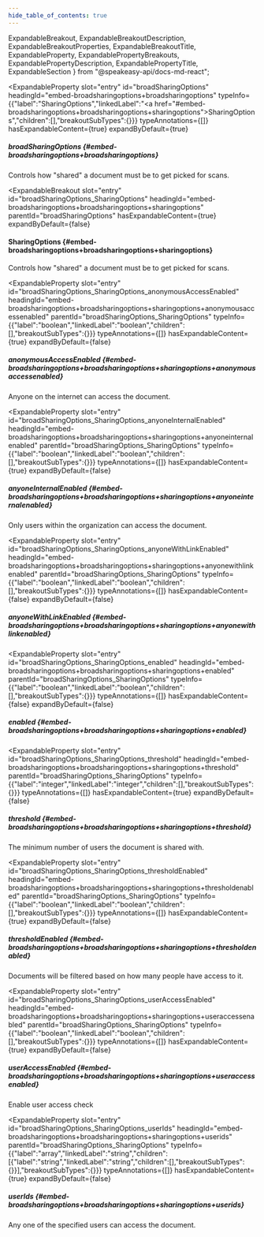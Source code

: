 ```yaml
---
hide_table_of_contents: true
---
```

  ExpandableBreakout,
  ExpandableBreakoutDescription,
  ExpandableBreakoutProperties,
  ExpandableBreakoutTitle,
  ExpandableProperty,
  ExpandablePropertyBreakouts,
  ExpandablePropertyDescription,
  ExpandablePropertyTitle,
  ExpandableSection
} from "@speakeasy-api/docs-md-react";

<ExpandableSection>

<ExpandableProperty
  slot="entry"
  id="broadSharingOptions"
  headingId="embed-broadsharingoptions+broadsharingoptions"
  typeInfo={{"label":"SharingOptions","linkedLabel":"<a href=\"#embed-broadsharingoptions+broadsharingoptions+sharingoptions\">SharingOptions</a>","children":[],"breakoutSubTypes":{}}}
  typeAnnotations={[]}
  hasExpandableContent={true}
  expandByDefault={true}
>

<ExpandablePropertyTitle slot="title">

##### broadSharingOptions \{#embed-broadsharingoptions+broadsharingoptions\}

</ExpandablePropertyTitle>

<ExpandablePropertyDescription slot="description">

Controls how "shared" a document must be to get picked for scans.

</ExpandablePropertyDescription>

<ExpandablePropertyBreakouts slot="breakouts">

<ExpandableBreakout
  slot="entry"
  id="broadSharingOptions_SharingOptions"
  headingId="embed-broadsharingoptions+broadsharingoptions+sharingoptions"
  parentId="broadSharingOptions"
  hasExpandableContent={true}
  expandByDefault={false}
>

<ExpandableBreakoutTitle slot="title">

#### SharingOptions \{#embed-broadsharingoptions+broadsharingoptions+sharingoptions\}

</ExpandableBreakoutTitle>

<ExpandableBreakoutDescription slot="description">

Controls how "shared" a document must be to get picked for scans.

</ExpandableBreakoutDescription>

<ExpandableBreakoutProperties slot="properties">

<ExpandableProperty
  slot="entry"
  id="broadSharingOptions_SharingOptions_anonymousAccessEnabled"
  headingId="embed-broadsharingoptions+broadsharingoptions+sharingoptions+anonymousaccessenabled"
  parentId="broadSharingOptions_SharingOptions"
  typeInfo={{"label":"boolean","linkedLabel":"boolean","children":[],"breakoutSubTypes":{}}}
  typeAnnotations={[]}
  hasExpandableContent={true}
  expandByDefault={false}
>

<ExpandablePropertyTitle slot="title">

##### anonymousAccessEnabled \{#embed-broadsharingoptions+broadsharingoptions+sharingoptions+anonymousaccessenabled\}

</ExpandablePropertyTitle>

<ExpandablePropertyDescription slot="description">

Anyone on the internet can access the document.

</ExpandablePropertyDescription>

</ExpandableProperty>

<ExpandableProperty
  slot="entry"
  id="broadSharingOptions_SharingOptions_anyoneInternalEnabled"
  headingId="embed-broadsharingoptions+broadsharingoptions+sharingoptions+anyoneinternalenabled"
  parentId="broadSharingOptions_SharingOptions"
  typeInfo={{"label":"boolean","linkedLabel":"boolean","children":[],"breakoutSubTypes":{}}}
  typeAnnotations={[]}
  hasExpandableContent={true}
  expandByDefault={false}
>

<ExpandablePropertyTitle slot="title">

##### anyoneInternalEnabled \{#embed-broadsharingoptions+broadsharingoptions+sharingoptions+anyoneinternalenabled\}

</ExpandablePropertyTitle>

<ExpandablePropertyDescription slot="description">

Only users within the organization can access the document.

</ExpandablePropertyDescription>

</ExpandableProperty>

<ExpandableProperty
  slot="entry"
  id="broadSharingOptions_SharingOptions_anyoneWithLinkEnabled"
  headingId="embed-broadsharingoptions+broadsharingoptions+sharingoptions+anyonewithlinkenabled"
  parentId="broadSharingOptions_SharingOptions"
  typeInfo={{"label":"boolean","linkedLabel":"boolean","children":[],"breakoutSubTypes":{}}}
  typeAnnotations={[]}
  hasExpandableContent={false}
  expandByDefault={false}
>

<ExpandablePropertyTitle slot="title">

##### anyoneWithLinkEnabled \{#embed-broadsharingoptions+broadsharingoptions+sharingoptions+anyonewithlinkenabled\}

</ExpandablePropertyTitle>

</ExpandableProperty>

<ExpandableProperty
  slot="entry"
  id="broadSharingOptions_SharingOptions_enabled"
  headingId="embed-broadsharingoptions+broadsharingoptions+sharingoptions+enabled"
  parentId="broadSharingOptions_SharingOptions"
  typeInfo={{"label":"boolean","linkedLabel":"boolean","children":[],"breakoutSubTypes":{}}}
  typeAnnotations={[]}
  hasExpandableContent={false}
  expandByDefault={false}
>

<ExpandablePropertyTitle slot="title">

##### enabled \{#embed-broadsharingoptions+broadsharingoptions+sharingoptions+enabled\}

</ExpandablePropertyTitle>

</ExpandableProperty>

<ExpandableProperty
  slot="entry"
  id="broadSharingOptions_SharingOptions_threshold"
  headingId="embed-broadsharingoptions+broadsharingoptions+sharingoptions+threshold"
  parentId="broadSharingOptions_SharingOptions"
  typeInfo={{"label":"integer","linkedLabel":"integer","children":[],"breakoutSubTypes":{}}}
  typeAnnotations={[]}
  hasExpandableContent={true}
  expandByDefault={false}
>

<ExpandablePropertyTitle slot="title">

##### threshold \{#embed-broadsharingoptions+broadsharingoptions+sharingoptions+threshold\}

</ExpandablePropertyTitle>

<ExpandablePropertyDescription slot="description">

The minimum number of users the document is shared with.

</ExpandablePropertyDescription>

</ExpandableProperty>

<ExpandableProperty
  slot="entry"
  id="broadSharingOptions_SharingOptions_thresholdEnabled"
  headingId="embed-broadsharingoptions+broadsharingoptions+sharingoptions+thresholdenabled"
  parentId="broadSharingOptions_SharingOptions"
  typeInfo={{"label":"boolean","linkedLabel":"boolean","children":[],"breakoutSubTypes":{}}}
  typeAnnotations={[]}
  hasExpandableContent={true}
  expandByDefault={false}
>

<ExpandablePropertyTitle slot="title">

##### thresholdEnabled \{#embed-broadsharingoptions+broadsharingoptions+sharingoptions+thresholdenabled\}

</ExpandablePropertyTitle>

<ExpandablePropertyDescription slot="description">

Documents will be filtered based on how many people have access to it.

</ExpandablePropertyDescription>

</ExpandableProperty>

<ExpandableProperty
  slot="entry"
  id="broadSharingOptions_SharingOptions_userAccessEnabled"
  headingId="embed-broadsharingoptions+broadsharingoptions+sharingoptions+useraccessenabled"
  parentId="broadSharingOptions_SharingOptions"
  typeInfo={{"label":"boolean","linkedLabel":"boolean","children":[],"breakoutSubTypes":{}}}
  typeAnnotations={[]}
  hasExpandableContent={true}
  expandByDefault={false}
>

<ExpandablePropertyTitle slot="title">

##### userAccessEnabled \{#embed-broadsharingoptions+broadsharingoptions+sharingoptions+useraccessenabled\}

</ExpandablePropertyTitle>

<ExpandablePropertyDescription slot="description">

Enable user access check

</ExpandablePropertyDescription>

</ExpandableProperty>

<ExpandableProperty
  slot="entry"
  id="broadSharingOptions_SharingOptions_userIds"
  headingId="embed-broadsharingoptions+broadsharingoptions+sharingoptions+userids"
  parentId="broadSharingOptions_SharingOptions"
  typeInfo={{"label":"array","linkedLabel":"string","children":[{"label":"string","linkedLabel":"string","children":[],"breakoutSubTypes":{}}],"breakoutSubTypes":{}}}
  typeAnnotations={[]}
  hasExpandableContent={true}
  expandByDefault={false}
>

<ExpandablePropertyTitle slot="title">

##### userIds \{#embed-broadsharingoptions+broadsharingoptions+sharingoptions+userids\}

</ExpandablePropertyTitle>

<ExpandablePropertyDescription slot="description">

Any one of the specified users can access the document.

</ExpandablePropertyDescription>

</ExpandableProperty>

</ExpandableBreakoutProperties>

</ExpandableBreakout>

</ExpandablePropertyBreakouts>

</ExpandableProperty>

</ExpandableSection>